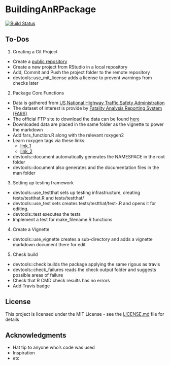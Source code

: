 # BuildingAnRPackage
[![Build Status](https://travis-ci.org/ZhangHaoquan/BuildingAnRPackage.svg?branch=master)](https://travis-ci.org/ZhangHaoquan/BuildingAnRPackage)

## To-Dos

1. Creating a Git Project
  + Create a [public repository](https://github.com/ZhangHaoquan/BuildingAnRPackage)
  + Create a new project from RStudio in a local repository
  + Add, Commit and Push the project folder to the remote repository
  + devtools::use_mit_license adds a license to prevent warnings from checks later

2. Package Core Functions
  + Data is gathered from [US National Highway Traffic Safety Administration](https://www.nhtsa.gov/research-data/fatality-analysis-reporting-system-fars#)
  + The dataset of interest is provide by [Fatality Analysis Reporting System (FARS)](https://www.nhtsa.gov/research-data/fatality-analysis-reporting-system-fars#)
  + The official FTP site to download the data can be found [here](ftp://ftp.nhtsa.dot.gov/fars/)
  + Downloaded data are placed in the same folder as the vignette to power the markdown
  + Add fars_function.R along with the relevant roxygen2
  + Learn roxygen tags via these links:
    * [link_1](https://cran.r-project.org/web/packages/roxygen2/vignettes/formatting.html}{RStudio Formatting})
    * [link_2](https://cran.r-project.org/web/packages/roxygen2/vignettes/rd.html)
  + devtools::document automatically generates the NAMESPACE in the root folder
  + devtools::document also generates and the documentation files in the man folder

3. Setting up testing framework
  + devtools::use_testthat sets up testing infrastructure, creating tests/testthat.R and tests/testthat/
  + devtools::use_test sets creates tests/testthat/test-<name>.R and opens it for editing.
  + devtools::test executes the tests
  + Implement a test for make_filename.R functions
  
4. Create a Vignette
  + devtools::use_vignette creates a sub-directory and adds a vignette markdown document there for edit

5. Check build
  + devtools::check builds the package applying the same rigous as travis
  + devtools::check_failures reads the check output folder and suggests possible areas of failure
  + Check that R CMD check results has no errors
  + Add Travis badge

## License

This project is licensed under the MIT License - see the [LICENSE.md](LICENSE.md) file for details

## Acknowledgments

* Hat tip to anyone who's code was used
* Inspiration
* etc
